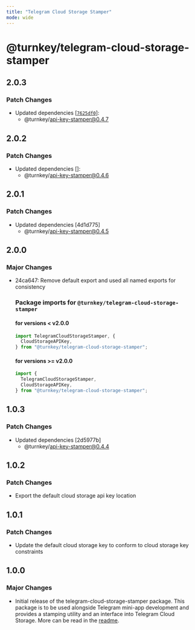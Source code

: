 ```yaml
---
title: "Telegram Cloud Storage Stamper"
mode: wide
---
```

  
# @turnkey/telegram-cloud-storage-stamper

## 2.0.3

### Patch Changes

- Updated dependencies [[`7625df0`](https://github.com/tkhq/sdk/commit/7625df0538002c3455bd5862211210e38472e164)]:
  - @turnkey/api-key-stamper@0.4.7

## 2.0.2

### Patch Changes

- Updated dependencies []:
  - @turnkey/api-key-stamper@0.4.6

## 2.0.1

### Patch Changes

- Updated dependencies [4d1d775]
  - @turnkey/api-key-stamper@0.4.5

## 2.0.0

### Major Changes

- 24ca647: Remove default export and used all named exports for consistency

  ### Package imports for `@turnkey/telegram-cloud-storage-stamper`

  #### for versions < v2.0.0

  ```typescript
  import TelegramCloudStorageStamper, {
    CloudStorageAPIKey,
  } from "@turnkey/telegram-cloud-storage-stamper";
  ```

  #### for versions >= v2.0.0

  ```typescript
  import {
    TelegramCloudStorageStamper,
    CloudStorageAPIKey,
  } from "@turnkey/telegram-cloud-storage-stamper";
  ```

## 1.0.3

### Patch Changes

- Updated dependencies [2d5977b]
  - @turnkey/api-key-stamper@0.4.4

## 1.0.2

### Patch Changes

- Export the default cloud storage api key location

## 1.0.1

### Patch Changes

- Update the default cloud storage key to conform to cloud storage key constraints

## 1.0.0

### Major Changes

- Initial release of the telegram-cloud-storage-stamper package. This package is to be used alongside Telegram mini-app development and provides a stamping utility and an interface into Telegram Cloud Storage. More can be read in the [readme](../packages/telegram-cloud-storage-stamper/readme.md).
